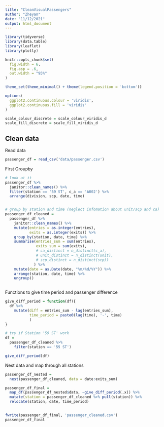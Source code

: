 ```yaml
---
title: "CleanVisualPassengers"
author: "Zheyan"
date: "11/12/2021"
output: html_document
---
```


```r
library(tidyverse)
library(data.table)
library(leaflet)
library(plotly)

knitr::opts_chunk$set(
  fig.width = 6,
  fig.asp = .6,
  out.width = "95%"
)

theme_set(theme_minimal() + theme(legend.position = 'bottom'))

options(
  ggplot2.continuous.colour = 'viridis',
  ggplot2.continuous.fill = 'viridis'
)

scale_colour_discrete = scale_colour_viridis_d
scale_fill_discrete = scale_fill_viridis_d
```

## Clean data

Read data

```r
passenger_df = read_csv('data/passenger.csv')
```

First Groupby

```r
# look at it
passenger_df %>% 
  janitor::clean_names() %>% 
  filter(station == '59 ST', c_a == 'A002') %>% 
  arrange(division, scp, date, time)


# group by station and time (neglect infomation about unit/scp and ca)
passenger_df_cleaned = 
  passenger_df %>% 
    janitor::clean_names() %>% 
    mutate(entries = as.integer(entries),
           exits = as.integer(exits)) %>% 
    group_by(station, date, time) %>% 
    summarise(entries_sum = sum(entries),
              exits_sum = sum(exits),
              # ca_distinct = n_distinct(c_a),
              # unit_distinct = n_distinct(unit),
              # scp_distinct = n_distinct(scp))
             ) %>% 
    mutate(date = as.Date(date, "%m/%d/%Y")) %>% 
    arrange(station, date, time) %>% 
    ungroup()
    

```
Functions to give time period and passenger difference

```r
give_diff_period = function(df){
  df %>% 
    mutate(diff = entries_sum - lag(entries_sum),
           time_period = paste0(lag(time), '-', time)
           ) 
}

# try if Station '59 ST' work
df = 
  passenger_df_cleaned %>% 
    filter(station == '59 ST')

give_diff_period(df)

```

Nest data and map through all stations


```r
passenger_df_nested = 
  nest(passenger_df_cleaned, data = date:exits_sum)

passenger_df_final = 
  map_df(passenger_df_nested$data, ~give_diff_period(.x)) %>% 
  mutate(station = passenger_df_cleaned %>% pull(station)) %>% 
  relocate(station, date, time_period)
  

fwrite(passenger_df_final, 'passenger_cleaned.csv')
passenger_df_final

```





















